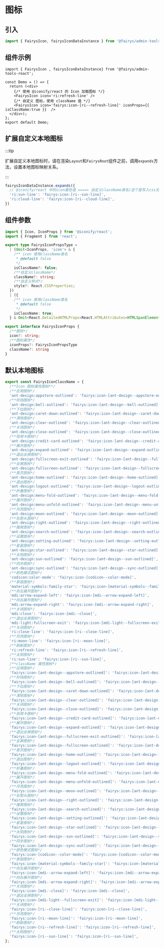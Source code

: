 # 图标

## 引入

```ts
import { FairysIcon, fairysIconDataInstance } from '@fairys/admin-tools-react';
```

## 组件示例

```tsx
import { FairysIcon , fairysIconDataInstance} from '@fairys/admin-tools-react';

const Demo = () => {
  return (<div>
    {/* 使用 @iconify/react 的 Icon 加载图标 */}
    <FairysIcon icon='ri:refresh-line' />
    {/* 自定义 图标，使用 className 值 */}
    <FairysIcon icon='fairys:icon-[ri--refresh-line]' iconProps={{ isClassName:true }}  />
  </div>);
};
export default Demo;

```

## 扩展自定义本地图标

:::tip 

扩展自定义本地图标时，请在渲染`Layout`和`FairysRoot`组件之前，调用`expands`方法，设置本地图标映射关系。

:::

```ts
fairysIconDataInstance.expands({
  // @iconify/react 中的icon属性值 ====> 自定义className类名(这个是写入css文件中的图标class名)
  'ri:sun-line': 'fairys:icon-[ri--sun-line]',
  'ri:cloud-line': 'fairys:icon-[ri--cloud-line]',
})
```

## 组件参数

```ts
import { Icon, IconProps } from '@iconify/react';
import { Fragment } from 'react';

export type FairysIconPropsType =
  | (Omit<IconProps, 'icon'> & {
    /** icon 使用className类名
     * @default false
     */
    isClassName?: false;
    /**自定义className*/
    className?: string;
    /**自定义样式*/
    style?: React.CSSProperties;
  })
  | ({
    /** icon 使用className类名
     * @default false
     */
    isClassName: true;
  } & Omit<React.DetailedHTMLProps<React.HTMLAttributes<HTMLSpanElement>, HTMLSpanElement>, 'ref'>);

export interface FairysIconProps {
  /**图标*/
  icon?: string;
  /**图标属性*/
  iconProps?: FairysIconPropsType
  className?: string
}

```

## 默认本地图标

```ts
export const FairysIconClassName = {
  /**Icon 图标属性图标**/
  /**应用图标*/
  'ant-design:appstore-outlined': 'fairys:icon-[ant-design--appstore-outlined]',
  /**铃铛图标*/
  'ant-design:bell-outlined': 'fairys:icon-[ant-design--bell-outlined]',
  /**下拉图标*/
  'ant-design:caret-down-outlined': 'fairys:icon-[ant-design--caret-down-outlined]',
  /**清除图标*/
  'ant-design:clear-outlined': 'fairys:icon-[ant-design--clear-outlined]',
  /**关闭图标*/
  'ant-design:close-outlined': 'fairys:icon-[ant-design--close-outlined]',
  /**信用卡图标*/
  'ant-design:credit-card-outlined': 'fairys:icon-[ant-design--credit-card-outlined]',
  /**展开图标*/
  'ant-design:expand-outlined': 'fairys:icon-[ant-design--expand-outlined]',
  /**退出全屏图标*/
  'ant-design:fullscreen-exit-outlined': 'fairys:icon-[ant-design--fullscreen-exit-outlined]',
  /**全屏图标*/
  'ant-design:fullscreen-outlined': 'fairys:icon-[ant-design--fullscreen-outlined]',
  /**首页图标*/
  'ant-design:home-outlined': 'fairys:icon-[ant-design--home-outlined]',
  /**退出图标*/
  'ant-design:logout-outlined': 'fairys:icon-[ant-design--logout-outlined]',
  /**折叠图标*/
  'ant-design:menu-fold-outlined': 'fairys:icon-[ant-design--menu-fold-outlined]',
  /**展开图标*/
  'ant-design:menu-unfold-outlined': 'fairys:icon-[ant-design--menu-unfold-outlined]',
  /**月亮图标*/
  'ant-design:moon-outlined': 'fairys:icon-[ant-design--moon-outlined]',
  /**右箭头图标*/
  'ant-design:right-outlined': 'fairys:icon-[ant-design--right-outlined]',
  /**搜索图标*/
  'ant-design:search-outlined': 'fairys:icon-[ant-design--search-outlined]',
  /**设置图标*/
  'ant-design:setting-outlined': 'fairys:icon-[ant-design--setting-outlined]',
  /**星星图标*/
  'ant-design:star-outlined': 'fairys:icon-[ant-design--star-outlined]',
  /**太阳图标*/
  'ant-design:sun-outlined': 'fairys:icon-[ant-design--sun-outlined]',
  /**同步图标*/
  'ant-design:sync-outlined': 'fairys:icon-[ant-design--sync-outlined]',
  /**颜色模式图标*/
  'codicon:color-mode': 'fairys:icon-[codicon--color-mode]',
  /**家庭图标*/
  'material-symbols:family-star': 'fairys:icon-[material-symbols--family-star]',
  /**向左展开图标*/
  'mdi:arrow-expand-left': 'fairys:icon-[mdi--arrow-expand-left]',
  /**向右展开图标*/
  'mdi:arrow-expand-right': 'fairys:icon-[mdi--arrow-expand-right]',
  /**关闭图标*/
  'mdi:close': 'fairys:icon-[mdi--close]',
  /**退出全屏图标*/
  'mdi-light:fullscreen-exit': 'fairys:icon-[mdi-light--fullscreen-exit]',
  /**关闭图标*/
  'ri:close-line': 'fairys:icon-[ri--close-line]',
  /**月亮图标*/
  'ri:moon-line': 'fairys:icon-[ri--moon-line]',
  /**刷新图标*/
  'ri:refresh-line': 'fairys:icon-[ri--refresh-line]',
  /**太阳图标*/
  'ri:sun-line': 'fairys:icon-[ri--sun-line]',
  /**className 属性图标*/
  /**应用图标*/
  'fairys:icon-[ant-design--appstore-outlined]': 'fairys:icon-[ant-design--appstore-outlined]',
  /**铃铛图标*/
  'fairys:icon-[ant-design--bell-outlined]': 'fairys:icon-[ant-design--bell-outlined]',
  /**下拉图标*/
  'fairys:icon-[ant-design--caret-down-outlined]': 'fairys:icon-[ant-design--caret-down-outlined]',
  /**清除图标*/
  'fairys:icon-[ant-design--clear-outlined]': 'fairys:icon-[ant-design--clear-outlined]',
  /**关闭图标*/
  'fairys:icon-[ant-design--close-outlined]': 'fairys:icon-[ant-design--close-outlined]',
  /**信用卡图标*/
  'fairys:icon-[ant-design--credit-card-outlined]': 'fairys:icon-[ant-design--credit-card-outlined]',
  /**展开图标*/
  'fairys:icon-[ant-design--expand-outlined]': 'fairys:icon-[ant-design--expand-outlined]',
  /**退出全屏图标*/
  'fairys:icon-[ant-design--fullscreen-exit-outlined]': 'fairys:icon-[ant-design--fullscreen-exit-outlined]',
  /**全屏图标*/
  'fairys:icon-[ant-design--fullscreen-outlined]': 'fairys:icon-[ant-design--fullscreen-outlined]',
  /**首页图标*/
  'fairys:icon-[ant-design--home-outlined]': 'fairys:icon-[ant-design--home-outlined]',
  /**退出图标*/
  'fairys:icon-[ant-design--logout-outlined]': 'fairys:icon-[ant-design--logout-outlined]',
  /**折叠图标*/
  'fairys:icon-[ant-design--menu-fold-outlined]': 'fairys:icon-[ant-design--menu-fold-outlined]',
  /**展开图标*/
  'fairys:icon-[ant-design--menu-unfold-outlined]': 'fairys:icon-[ant-design--menu-unfold-outlined]',
  /**月亮图标*/
  'fairys:icon-[ant-design--moon-outlined]': 'fairys:icon-[ant-design--moon-outlined]',
  /**右箭头图标*/
  'fairys:icon-[ant-design--right-outlined]': 'fairys:icon-[ant-design--right-outlined]',
  /**搜索图标*/
  'fairys:icon-[ant-design--search-outlined]': 'fairys:icon-[ant-design--search-outlined]',
  /**设置图标*/
  'fairys:icon-[ant-design--setting-outlined]': 'fairys:icon-[ant-design--setting-outlined]',
  /**星星图标*/
  'fairys:icon-[ant-design--star-outlined]': 'fairys:icon-[ant-design--star-outlined]',
  /**太阳图标*/
  'fairys:icon-[ant-design--sun-outlined]': 'fairys:icon-[ant-design--sun-outlined]',
  /**同步图标*/
  'fairys:icon-[ant-design--sync-outlined]': 'fairys:icon-[ant-design--sync-outlined]',
  /**颜色模式图标*/
  'fairys:icon-[codicon--color-mode]': 'fairys:icon-[codicon--color-mode]',
  /**家庭图标*/
  'fairys:icon-[material-symbols--family-star]': 'fairys:icon-[material-symbols--family-star]',
  /**向左展开图标*/
  'fairys:icon-[mdi--arrow-expand-left]': 'fairys:icon-[mdi--arrow-expand-left]',
  /**向右展开图标*/
  'fairys:icon-[mdi--arrow-expand-right]': 'fairys:icon-[mdi--arrow-expand-right]',
  /**关闭图标*/
  'fairys:icon-[mdi--close]': 'fairys:icon-[mdi--close]',
  /**退出全屏图标*/
  'fairys:icon-[mdi-light--fullscreen-exit]': 'fairys:icon-[mdi-light--fullscreen-exit]',
  /**关闭图标*/
  'fairys:icon-[ri--close-line]': 'fairys:icon-[ri--close-line]',
  /**月亮图标*/
  'fairys:icon-[ri--moon-line]': 'fairys:icon-[ri--moon-line]',
  /**刷新图标*/
  'fairys:icon-[ri--refresh-line]': 'fairys:icon-[ri--refresh-line]',
  /**太阳图标*/
  'fairys:icon-[ri--sun-line]': 'fairys:icon-[ri--sun-line]',
};

```
